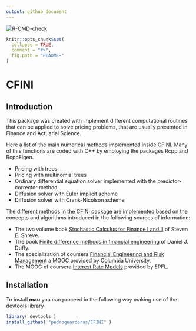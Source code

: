 ```yaml
---
output: github_document
---
```

<!-- badges: start -->
[![R-CMD-check](https://github.com/pedroguarderas/CFINI/actions/workflows/R-CMD-check.yaml/badge.svg)](https://github.com/pedroguarderas/CFINI/actions/workflows/R-CMD-check.yaml)
<!-- badges: end -->
  
<!-- README.md is generated from README.Rmd. Please edit that file -->

```r
knitr::opts_chunk$set(
  collapse = TRUE,
  comment = "#>",
  fig.path = "README-"
)
```
CFINI
=====

## Introduction
This package was created with implement different computational routines that can be applied to 
solve pricing problems, that are usually presented in Finance and Actuarial Science.

Here a list of the main numerical methods implemented inside CFINI. Many of this functions are 
coded with C++ by employing the packages Rcpp and RcppEigen.

- Pricing with trees
- Pricing with multinomial trees
- Ordinary differential equation solver implemented with the predictor-corrector method
- Diffusion solver with Euler implicit scheme
- Diffusion solver with Crank-Nicolson scheme

The different methods in the CFINI package are implemented based on the concepts and algorithms
introduced in the following sources of information:

- The two volume book [Stochastic Calculus for Finance I and II](https://doi.org/10.1007/978-0-387-22527-2) 
of Steven E. Shreve.
- The book [Finite difference methods in financial engineering](
https://www.wiley.com/en-us/Finite+Difference+Methods+in+Financial+Engineering:+A+Partial+Differential+Equati
on+Approach-p-9781118856482) of Daniel J. Duffy.
- The specialization of coursera [Financial Engineering and Risk Management](https://www.coursera.org/specializations/financialengineering) a MOOC provided by Columbia University.
- The MOOC of coursera [Interest Rate Models](https://www.coursera.org/learn/interest-rate-models) 
provided by EPFL.

## Installation
To install **mau** you can proceed in the following way making use of the devtools library
```r
library( devtools )
install_github( "pedroguarderas/CFINI" )
```
